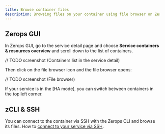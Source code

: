```yaml
---
title: Browse container files
description: Browsing files on your container using file browser on Zerops.  
---
```


## Zerops GUI

In Zerops GUI, go to the service detail page and choose **Service containers & resources overview** and scroll down to the list of containers.

// TODO screenshot
(Containers list in the service detail)

Then click on the file browser icon and the file browser opens:

// TODO screenshot
(File browser)

If your service is in the [HA mode], you can switch between containers in the top left corner.

## zCLI & SSH

You can connect to the container via SSH with the Zerops CLI and browse its files.
How to [connect to your service via SSH](/references/ssh).

